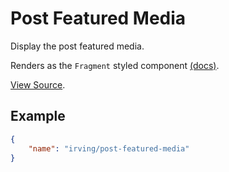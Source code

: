 <Meta title="WordPress Components|Post Featured Media" />

# Post Featured Media
Display the post featured media.

Renders as the `Fragment` styled component [(docs)](?path=/docs/styled-components-fragment--basic-eample).

[View Source](https://github.com/alleyinteractive/wp-irving/tree/master/inc/components/components/post-featured-media).

## Example
```json
{
	"name": "irving/post-featured-media"
}
```
